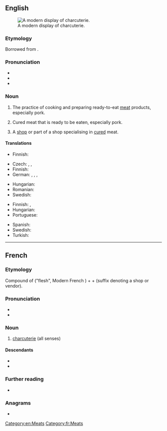 ==English==
{{wikipedia}}
[[Image:Modern Charcuterie display.jpg|thumb|A modern display of charcuterie.]]

===Etymology===
{{root|en|ine-pro|*pekʷ-}}
Borrowed from {{bor|en|fr|charcuterie}}.

===Pronunciation===
* {{IPA|en|/ʃɑːɹˌkuːtəˈɹi/|/ʃɑːɹˈkuːtəɹi/}}
* {{audio|en|en-us-charcuterie.ogg|Audio (US)}}
* {{audio|en|en-uk-charcuterie.ogg|Audio (UK)}}

===Noun===
{{en-noun|~}}

# {{lb|en|uncountable}} The practice of cooking and preparing ready-to-eat [[meat]] products, especially pork.
# {{lb|en|uncountable}} Cured meat that is ready to be eaten, especially pork.
# {{lb|en|countable}} A [[shop]] or part of a shop specialising in [[cured]] meat.

====Translations====
{{trans-top|practice of cooking and preparing ready-to-eat meat products}}
* Finnish: {{t|fi|lihanjalostus}}
{{trans-mid}}
{{trans-bottom}}

{{trans-top|cured meat, ready to be eaten}}
* Czech: {{t+|cs|uzenina|f}}, {{t+|cs|uzeniny|f-p}}, {{t|cs|uzenářství|n}}
* Finnish: {{t|fi|[[lihaleikkele|lihaleikkeleet]]|p}}
* German: {{t|de|feine Fleisch- und Wurstwaren}}, {{t|de|Wurstdelikatessen}}, {{t|de|verzehrfertige Fleisch- und Wurstwaren}}, {{t|de|Charcuterie|f}} {{qualifier|Switzerland}}
{{trans-mid}}
* Hungarian: {{t+|hu|felvágott}}
* Romanian: {{t|ro|mezeluri|n-p}}
* Swedish: {{t|sv|charkiturivara|c}}
{{trans-bottom}}

{{trans-top|part of a shop specialising in cured meat}}
* Finnish: {{t|fi|[[leikkele]][[osasto]]}}, {{t|fi|[[leikkele]][[tiski]]}}
* Hungarian: {{t|hu|felvágottaspult}}
* Portuguese: {{t|pt|charcutaria}}
{{trans-mid}}
* Spanish: {{t+|es|charcutería}}
* Swedish: {{t+|sv|charkuteri|n}}
* Turkish: {{t+|tr|şarküteri}}
{{trans-bottom}}


[[Category:en:Meats]]

----

==French==

===Etymology===
Compound of {{etyl|fro|fr}} {{m|fro|char}} ("flesh", Modern French {{m|fr|chair}}) + {{m|fr|cuit||cooked}} + {{m|fr|-erie}} (suffix denoting a shop or vendor).

===Pronunciation===
* {{fr-IPA}}
* {{audio|fr|LL-Q150 (fra)-Benoît Prieur-charcuterie.wav|Audio}}

===Noun===
{{fr-noun|f}}

# [[#English|charcuterie]] (all senses)

====Descendants====
* {{desc|en|charcuterie|bor=1}}
* {{desc|tr|şarküteri|bor=1}}

===Further reading===
* {{R:TLFi}}

===Anagrams===
* {{l|fr|charcutière}}

[[Category:fr:Meats]]